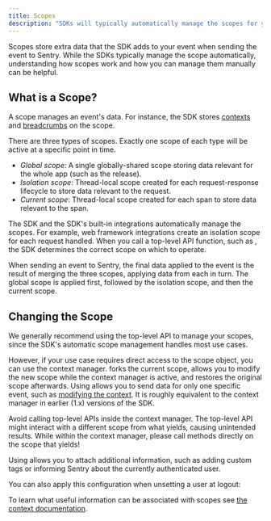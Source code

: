 ```yaml
---
title: Scopes
description: "SDKs will typically automatically manage the scopes for you in the framework integrations. Learn what a scope is and how you can use it to your advantage."
---
```


Scopes store extra data that the SDK adds to your event when sending the event to Sentry. While the SDKs typically manage the scope automatically, understanding how scopes work and how you can manage them manually can be helpful.

## What is a Scope?

A scope manages an event's data. For instance, the SDK stores [contexts](../context/) and [breadcrumbs](../breadcrumbs/) on the scope.

There are three types of scopes. Exactly one scope of each type will be active at a specific point in time.

- *Global scope*: A single globally-shared scope storing data relevant for the whole app (such as the release).
- *Isolation scope*: Thread-local scope created for each request-response lifecycle to store data relevant to the request.
- *Current scope*: Thread-local scope created for each span to store data relevant to the span.

The SDK and the SDK's built-in integrations automatically manage the scopes. For example, web framework integrations create an isolation scope for each request handled. When you call a top-level API function, such as <PlatformIdentifier name="set-tag" />, the SDK determines the correct scope on which to operate.

When sending an event to Sentry, the final data applied to the event is the result of merging the three scopes, applying data from each in turn. The global scope is applied first, followed by the isolation scope, and then the current scope.

## Changing the Scope

We generally recommend using the top-level API to manage your scopes, since the SDK's automatic scope management handles most use cases.

However, if your use case requires direct access to the scope object, you can use the <PlatformIdentifier name="new-scope" /> context manager. <PlatformIdentifier name="new-scope" /> forks the current scope, allows you to modify the new scope while the context manager is active, and restores the original scope afterwards. Using <PlatformIdentifier name="new-scope" /> allows you to send data for only one specific event, such as [modifying the context](../context/). It is roughly equivalent to the <PlatformIdentifier name="push-scope" /> context manager in earlier (1.x) versions of the SDK.

<Note>

Avoid calling top-level APIs inside the  <PlatformIdentifier name="new-scope" /> context manager. The top-level API might interact with a different scope from what <PlatformIdentifier name="new-scope" /> yields, causing unintended results. While within the <PlatformIdentifier name="new-scope" /> context manager, please call methods directly on the scope that <PlatformIdentifier name="new-scope" /> yields!

</Note>

Using <PlatformIdentifier name="new-scope" /> allows you to attach additional information, such as adding custom tags or informing Sentry about the currently authenticated user.

<PlatformContent includePath="enriching-events/scopes/configure-scope" />

You can also apply this configuration when unsetting a user at logout:

<PlatformContent includePath="enriching-events/unset-user" />

To learn what useful information can be associated with scopes see
[the context documentation](../context/).
